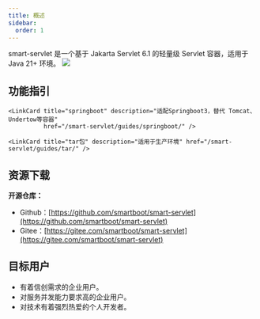 ```yaml
---
title: 概述
sidebar:
  order: 1
---
```


smart-servlet 是一个基于 Jakarta Servlet 6.1 的轻量级 Servlet 容器，适用于 Java 21+ 环境。
![](/smart-servlet/smart-servlet.svg)


## 功能指引
<CardGrid>
    <LinkCard title="maven 插件" description="适用于本地开发环境，类似 tomcat-maven-plugin 的使用方式"
              href="/smart-servlet/guides/maven-plugin/"/>

    <LinkCard title="springboot" description="适配Springboot3，替代 Tomcat、Undertow等容器"
              href="/smart-servlet/guides/springboot/" />

    <LinkCard title="tar包" description="适用于生产环境" href="/smart-servlet/guides/tar/" />
</CardGrid>

##  资源下载
<CardGrid>
    <LinkCard title="最新版本" description="适配JDK21、Springboot 3.x" href="/smart-servlet/download/release_note/" />
</CardGrid>



**开源仓库：**

- Github：[https://github.com/smartboot/smart-servlet](https://github.com/smartboot/smart-servlet)
- Gitee：[https://gitee.com/smartboot/smart-servlet](https://gitee.com/smartboot/smart-servlet)


## 目标用户
- 有着信创需求的企业用户。
- 对服务并发能力要求高的企业用户。
- 对技术有着强烈热爱的个人开发者。